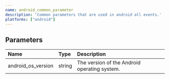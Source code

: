 ```yaml
---
name: android_common_parameter
description: 'Common parameters that are used in android all events.'
platforms: ["android"]
---
```


## Parameters
|Name|Type|Description|
|:---|:---|:---|
|android_os_version|string|The version of the Android operating system.|